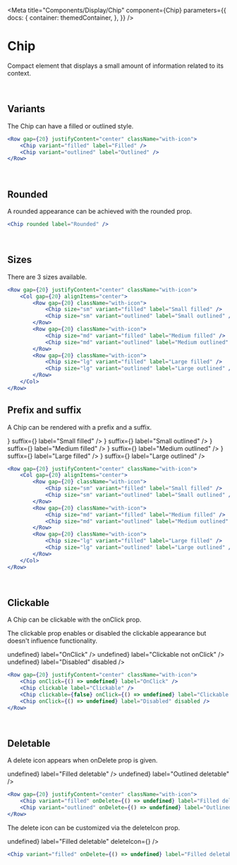 
<Meta
    title="Components/Display/Chip"
    component={Chip}
    parameters={{
        docs: {
            container: themedContainer,
        },
    }}
/>

# Chip

Compact element that displays a small amount  of information related to its context.

<br />

## Variants

The Chip can have a filled or outlined style.

<Canvas>
    <Row gap={20} justifyContent="center" className="with-icon">
        <Chip variant="filled" label="Filled" />
        <Chip variant="outlined" label="Outlined" />
    </Row>
</Canvas>

````jsx
<Row gap={20} justifyContent="center" className="with-icon">
    <Chip variant="filled" label="Filled" />
    <Chip variant="outlined" label="Outlined" />
</Row>
````

<br />

## Rounded

A rounded appearance can be achieved with the rounded prop.

<Canvas>
    <Row gap={20} justifyContent="center" className="with-icon">
        <Chip rounded label="Rounded" />
    </Row>
</Canvas>

````jsx
<Chip rounded label="Rounded" />
````


<br />

## Sizes

There are 3 sizes available.

<Canvas>
    <Col gap={20} alignItems="center">
        <Row gap={20} className="with-icon">
            <Chip size="sm" variant="filled" label="Small filled" />
            <Chip size="sm" variant="outlined" label="Small outlined" />
        </Row>
        <Row gap={20} className="with-icon">
            <Chip size="md" variant="filled" label="Medium filled" />
            <Chip size="md" variant="outlined" label="Medium outlined" />
        </Row>
        <Row gap={20} className="with-icon">
            <Chip size="lg" variant="filled" label="Large filled" />
            <Chip size="lg" variant="outlined" label="Large outlined" />
        </Row>
    </Col>
</Canvas>

````jsx
<Row gap={20} justifyContent="center" className="with-icon">
    <Col gap={20} alignItems="center">
        <Row gap={20} className="with-icon">
            <Chip size="sm" variant="filled" label="Small filled" />
            <Chip size="sm" variant="outlined" label="Small outlined" />
        </Row>
        <Row gap={20} className="with-icon">
            <Chip size="md" variant="filled" label="Medium filled" />
            <Chip size="md" variant="outlined" label="Medium outlined" />
        </Row>
        <Row gap={20} className="with-icon">
            <Chip size="lg" variant="filled" label="Large filled" />
            <Chip size="lg" variant="outlined" label="Large outlined" />
        </Row>
    </Col>
</Row>
````

## Prefix and suffix

A Chip can be rendered with a prefix and a suffix.

<Canvas>
    <Col gap={20} alignItems="center">
        <Row gap={20} className="with-icon">
            <Chip size="sm" variant="filled" prefix={<InfoIcon />} suffix={<LoaderIcon />} label="Small filled" />
            <Chip size="sm" variant="outlined" prefix={<InfoIcon />} suffix={<LoaderIcon />} label="Small outlined" />
        </Row>
        <Row gap={20} className="with-icon">
            <Chip size="md" variant="filled" prefix={<InfoIcon />} suffix={<LoaderIcon />} label="Medium filled" />
            <Chip size="md" variant="outlined" prefix={<InfoIcon />} suffix={<LoaderIcon />} label="Medium outlined" />
        </Row>
        <Row gap={20} className="with-icon">
            <Chip size="lg" variant="filled" prefix={<InfoIcon />} suffix={<LoaderIcon />} label="Large filled" />
            <Chip size="lg" variant="outlined" prefix={<InfoIcon />} suffix={<LoaderIcon />} label="Large outlined" />
        </Row>
    </Col>
</Canvas>

````jsx
<Row gap={20} justifyContent="center" className="with-icon">
    <Col gap={20} alignItems="center">
        <Row gap={20} className="with-icon">
            <Chip size="sm" variant="filled" label="Small filled" />
            <Chip size="sm" variant="outlined" label="Small outlined" />
        </Row>
        <Row gap={20} className="with-icon">
            <Chip size="md" variant="filled" label="Medium filled" />
            <Chip size="md" variant="outlined" label="Medium outlined" />
        </Row>
        <Row gap={20} className="with-icon">
            <Chip size="lg" variant="filled" label="Large filled" />
            <Chip size="lg" variant="outlined" label="Large outlined" />
        </Row>
    </Col>
</Row>
````

<br />

## Clickable

A Chip can be clickable with the onClick prop.

The clickable prop enables or disabled the clickable appearance but doesn't influence functionality.

<Canvas>
    <Row gap={20} justifyContent="center" className="with-icon">
        <Chip onClick={() => undefined} label="OnClick" />
        <Chip clickable label="Clickable" />
        <Chip clickable={false} onClick={() => undefined} label="Clickable not onClick" />
        <Chip onClick={() => undefined} label="Disabled" disabled />
    </Row>
</Canvas>

````jsx
<Row gap={20} justifyContent="center" className="with-icon">
    <Chip onClick={() => undefined} label="OnClick" />
    <Chip clickable label="Clickable" />
    <Chip clickable={false} onClick={() => undefined} label="Clickable not onClick" />
    <Chip onClick={() => undefined} label="Disabled" disabled />
</Row>
````

<br />

## Deletable

A delete icon appears when onDelete prop is given.

<Canvas>
    <Row gap={20} justifyContent="center" className="with-icon">
        <Chip variant="filled" onDelete={() => undefined} label="Filled deletable" />
        <Chip variant="outlined" onDelete={() => undefined} label="Outlined deletable" />
    </Row>
</Canvas>

````jsx
<Row gap={20} justifyContent="center" className="with-icon">
    <Chip variant="filled" onDelete={() => undefined} label="Filled deletable" />
    <Chip variant="outlined" onDelete={() => undefined} label="Outlined deletable" />
</Row>
````

The delete icon can be customized via the deleteIcon prop.

<Canvas>
    <Row gap={20} justifyContent="center" className="with-icon">
        <Chip variant="filled" onDelete={() => undefined} label="Filled deletable" deleteIcon={<InvalidIcon />} />
    </Row>
</Canvas>

````jsx
<Chip variant="filled" onDelete={() => undefined} label="Filled deletable" deleteIcon={<InvalidIcon />} />
````
